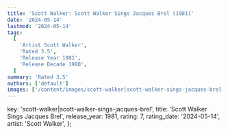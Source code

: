 ```yaml
---
title: 'Scott Walker: Scott Walker Sings Jacques Brel (1981)'
date: '2024-05-14'
lastmod: '2024-05-14'
tags:
  [
    'Artist Scott Walker',
    'Rated 3.5',
    'Release Year 1981',
    'Release Decade 1980',
  ]
summary: 'Rated 3.5'
authors: ['default']
images: ['/content/images/scott-walker|scott-walker-sings-jacques-brel.jpg']
---
```


  key: 'scott-walker|scott-walker-sings-jacques-brel',
  title: 'Scott Walker Sings Jacques Brel',
  release_year: 1981,
  rating: 7,
  rating_date: '2024-05-14',
  artist: 'Scott Walker',
};

<MusicRating data={data} />
